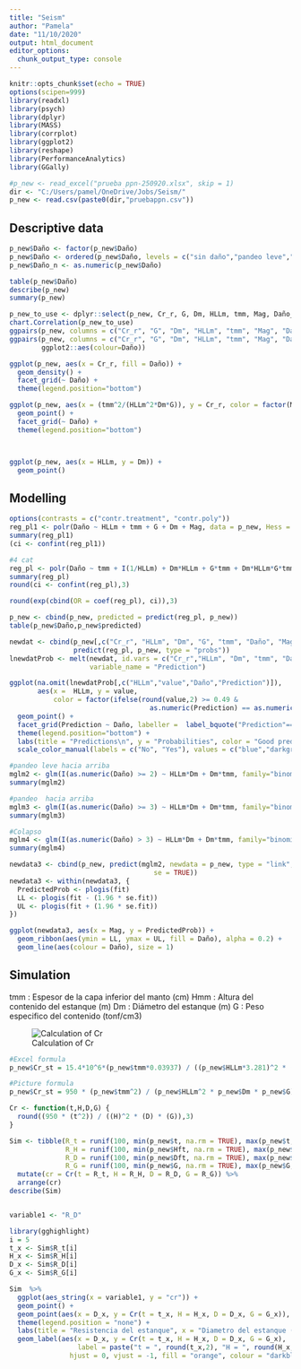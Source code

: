 ```yaml
---
title: "Seism"
author: "Pamela"
date: "11/10/2020"
output: html_document
editor_options: 
  chunk_output_type: console
---
```


```r
knitr::opts_chunk$set(echo = TRUE)
options(scipen=999)
library(readxl)
library(psych)
library(dplyr)
library(MASS)
library(corrplot)
library(ggplot2)
library(reshape)
library(PerformanceAnalytics)
library(GGally)

#p_new <- read_excel("prueba ppn-250920.xlsx", skip = 1)
dir <- "C:/Users/pamel/OneDrive/Jobs/Seism/"
p_new <- read.csv(paste0(dir,"pruebappn.csv"))

```

## Descriptive data

```r
p_new$Daño <- factor(p_new$Daño)
p_new$Daño <- ordered(p_new$Daño, levels = c("sin daño","pandeo leve","pandeo","colapso"))
p_new$Daño_n <- as.numeric(p_new$Daño)

table(p_new$Daño)
describe(p_new)
summary(p_new)

p_new_to_use <- dplyr::select(p_new, Cr_r, G, Dm, HLLm, tmm, Mag, Daño_n)
chart.Correlation(p_new_to_use)
ggpairs(p_new, columns = c("Cr_r", "G", "Dm", "HLLm", "tmm", "Mag", "Daño")) 
ggpairs(p_new, columns = c("Cr_r", "G", "Dm", "HLLm", "tmm", "Mag", "Daño"), 
        ggplot2::aes(colour=Daño))

ggplot(p_new, aes(x = Cr_r, fill = Daño)) +
  geom_density() +
  facet_grid(~ Daño) +
  theme(legend.position="bottom")

ggplot(p_new, aes(x = (tmm^2/(HLLm^2*Dm*G)), y = Cr_r, color = factor(Mag), size = factor(Mag))) +
  geom_point() +
  facet_grid(~ Daño) +
  theme(legend.position="bottom")



ggplot(p_new, aes(x = HLLm, y = Dm)) +
  geom_point() 

```

## Modelling

```r
options(contrasts = c("contr.treatment", "contr.poly"))
reg_pl1 <- polr(Daño ~ HLLm + tmm + G + Dm + Mag, data = p_new, Hess = TRUE) 
summary(reg_pl1)
(ci <- confint(reg_pl1))

#4 cat
reg_pl <- polr(Daño ~ tmm + I(1/HLLm) + Dm*HLLm + G*tmm + Dm*HLLm*G*tmm, data = p_new, Hess = TRUE) 
summary(reg_pl)
round(ci <- confint(reg_pl),3)

round(exp(cbind(OR = coef(reg_pl), ci)),3)

p_new <- cbind(p_new, predicted = predict(reg_pl, p_new))
table(p_new$Daño,p_new$predicted)

newdat <- cbind(p_new[,c("Cr_r", "HLLm", "Dm", "G", "tmm", "Daño", "Mag")], 
                predict(reg_pl, p_new, type = "probs"))
lnewdatProb <- melt(newdat, id.vars = c("Cr_r","HLLm", "Dm", "tmm", "Daño", "Mag"), 
                    variable_name = "Prediction")

ggplot(na.omit(lnewdatProb[,c("HLLm","value","Daño","Prediction")]), 
       aes(x =  HLLm, y = value, 
           color = factor(ifelse(round(value,2) >= 0.49 & 
                                   as.numeric(Prediction) == as.numeric(Daño),1,0)))) +
  geom_point() +
  facet_grid(Prediction ~ Daño, labeller =  label_bquote("Prediction"==.(Prediction))) +
  theme(legend.position="bottom") +
  labs(title = "Predictions\n", y = "Probabilities", color = "Good predictions >= 0.49\n") +
  scale_color_manual(labels = c("No", "Yes"), values = c("blue","darkgreen"))

#pandeo leve hacia arriba
mglm2 <- glm(I(as.numeric(Daño) >= 2) ~ HLLm*Dm + Dm*tmm, family="binomial", data = p_new)
summary(mglm2)

#pandeo  hacia arriba
mglm3 <- glm(I(as.numeric(Daño) >= 3) ~ HLLm*Dm + Dm*tmm, family="binomial", data = p_new)
summary(mglm3)

#Colapso 
mglm4 <- glm(I(as.numeric(Daño) > 3) ~ HLLm*Dm + Dm*tmm, family="binomial", data = p_new)
summary(mglm4)

newdata3 <- cbind(p_new, predict(mglm2, newdata = p_new, type = "link",
                                    se = TRUE))
newdata3 <- within(newdata3, {
  PredictedProb <- plogis(fit)
  LL <- plogis(fit - (1.96 * se.fit))
  UL <- plogis(fit + (1.96 * se.fit))
})

ggplot(newdata3, aes(x = Mag, y = PredictedProb)) + 
  geom_ribbon(aes(ymin = LL, ymax = UL, fill = Daño), alpha = 0.2) + 
  geom_line(aes(colour = Daño), size = 1)

```

## Simulation

tmm : Espesor de la capa inferior del manto (cm)
Hmm : Altura del contenido del estanque (m)
Dm  : Diámetro del estanque (m)
G   : Peso especifico del contenido (tonf/cm3)

![Calculation of Cr](Formula.jpeg)

```r
#Excel formula
p_new$Cr_st = 15.4*10^6*(p_new$tmm*0.03937) / ((p_new$HLLm*3.281)^2 * (p_new$Dm*3.281) * (p_new$G*62.428)) # as stated in excel file

#Picture formula
p_new$Cr_st = 950 * (p_new$tmm^2) / (p_new$HLLm^2 * p_new$Dm * p_new$G)

Cr <- function(t,H,D,G) {
  round((950 * (t^2)) / ((H)^2 * (D) * (G)),3)
}

Sim <- tibble(R_t = runif(100, min(p_new$t, na.rm = TRUE), max(p_new$t, na.rm = TRUE)),
              R_H = runif(100, min(p_new$Hft, na.rm = TRUE), max(p_new$Hft, na.rm = TRUE)),
              R_D = runif(100, min(p_new$Dft, na.rm = TRUE), max(p_new$Dft, na.rm = TRUE)),
              R_G = runif(100, min(p_new$G, na.rm = TRUE), max(p_new$G, na.rm = TRUE))) %>% 
  mutate(cr = Cr(t = R_t, H = R_H, D = R_D, G = R_G)) %>% 
  arrange(cr)
describe(Sim)


variable1 <- "R_D"

library(gghighlight)
i = 5
t_x <- Sim$R_t[i]
H_x <- Sim$R_H[i]
D_x <- Sim$R_D[i]
G_x <- Sim$R_G[i]

Sim  %>% 
  ggplot(aes_string(x = variable1, y = "cr")) +
  geom_point() +
  geom_point(aes(x = D_x, y = Cr(t = t_x, H = H_x, D = D_x, G = G_x)), size = 5) +
  theme(legend.position = "none") +
  labs(title = "Resistencia del estanque", x = "Diametro del estanque (m)", y =  "Coeficiente de resistencia - Cr") +
  geom_label(aes(x = D_x, y = Cr(t = t_x, H = H_x, D = D_x, G = G_x), 
                 label = paste("t = ", round(t_x,2), "H = ", round(H_x,2), "D = ", round(D_x,2), "G = ", round(G_x,2))),
               hjust = 0, vjust = -1, fill = "orange", colour = "darkblue", alpha= 0.5)

```

